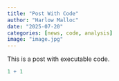```yaml
---
title: "Post With Code"
author: "Harlow Malloc"
date: "2025-07-20"
categories: [news, code, analysis]
image: "image.jpg"
---
```


This is a post with executable code.

```r
1 + 1
```
